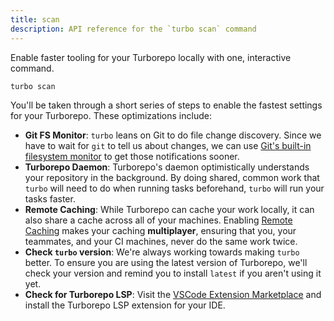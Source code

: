 ```yaml
---
title: scan
description: API reference for the `turbo scan` command
---
```


Enable faster tooling for your Turborepo locally with one, interactive command.

```bash title="Terminal"
turbo scan
```

You'll be taken through a short series of steps to enable the fastest settings for your Turborepo. These optimizations include:

- **Git FS Monitor**: `turbo` leans on Git to do file change discovery. Since we have to wait for `git` to tell us about changes, we can use [Git's built-in filesystem monitor](https://git-scm.com/docs/git-fsmonitor--daemon) to get those notifications sooner.
- **Turborepo Daemon**: Turborepo's daemon optimistically understands your repository in the background. By doing shared, common work that `turbo` will need to do when running tasks beforehand, `turbo` will run your tasks faster.
- **Remote Caching**: While Turborepo can cache your work locally, it can also share a cache across all of your machines. Enabling [Remote Caching](/docs/core-concepts/remote-caching) makes your caching **multiplayer**, ensuring that you, your teammates, and your CI machines, never do the same work twice.
- **Check `turbo` version**: We're always working towards making `turbo` better. To ensure you are using the latest version of Turborepo, we'll check your version and remind you to install `latest` if you aren't using it yet.
- **Check for Turborepo LSP**:
  Visit the [VSCode Extension Marketplace](https://marketplace.visualstudio.com/items?itemName=Vercel.turbo-vsc) and install the Turborepo LSP extension for your IDE.
